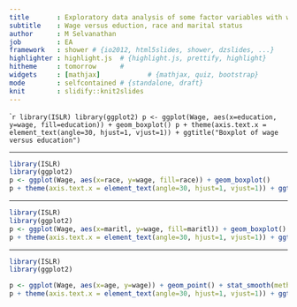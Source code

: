 ```yaml
---
title       : Exploratory data analysis of some factor variables with wage
subtitle    : Wage versus eduction, race and marital status
author      : M Selvanathan
job         : EA
framework   : shower # {io2012, html5slides, shower, dzslides, ...}
highlighter : highlight.js  # {highlight.js, prettify, highlight}
hitheme     : tomorrow      # 
widgets     : [mathjax]            # {mathjax, quiz, bootstrap}
mode        : selfcontained # {standalone, draft}
knit        : slidify::knit2slides
---
```


````r
library(ISLR)
library(ggplot2)
p <- ggplot(Wage, aes(x=education, y=wage, fill=education)) + geom_boxplot()
p + theme(axis.text.x = element_text(angle=30, hjust=1, vjust=1)) + ggtitle("Boxplot of wage versus education")
```

---

```r
library(ISLR)
library(ggplot2)
p <- ggplot(Wage, aes(x=race, y=wage, fill=race)) + geom_boxplot()
p + theme(axis.text.x = element_text(angle=30, hjust=1, vjust=1)) + ggtitle("Slide 3 Boxplot of wage versus race")
```

---

```r
library(ISLR)
library(ggplot2)
p <- ggplot(Wage, aes(x=maritl, y=wage, fill=maritl)) + geom_boxplot()
p + theme(axis.text.x = element_text(angle=30, hjust=1, vjust=1)) + ggtitle(" Slide 4: Boxplot of wage versus marital status")
```

---

```r
library(ISLR)
library(ggplot2)

p <- ggplot(Wage, aes(x=age, y=wage)) + geom_point() + stat_smooth(method=lm)
p + theme(axis.text.x = element_text(angle=30, hjust=1, vjust=1)) + ggtitle("Slide 5: Increase of wage as one progresses through career.")

```
